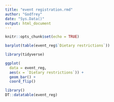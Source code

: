 ```yaml
---
title: "event registration.rmd"
author: "Godfrey"
date: "Sys.Data()"
output: html_document
---
```


```r
knitr::opts_chunk$set(echo = TRUE)
```

```r
barplot(table(event_reg$`Dietary restrictions`))


```

```r
library(tidyverse)

ggplot(
  data = event_reg,
  aes(x = `Dietary restrictions`)) +
  geom_bar() +
  coord_flip()
```

```r
library()
DT::datatable(event_reg)
```



